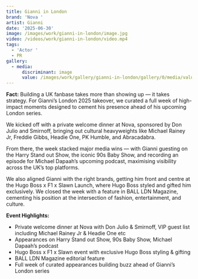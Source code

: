 ```yaml
---
title: Gianni in London
brand: 'Nova '
artist: Gianni
date: '2025-06-30'
image: /images/work/gianni-in-london/image.jpg
video: /videos/work/gianni-in-london/video.mp4
tags:
  - 'Actor '
  - PR
gallery:
  - media:
      discriminant: image
      value: /images/work/gallery/gianni-in-london/gallery/0/media/value.jpg
---
```

**Fact:** Building a UK fanbase takes more than showing up — it takes strategy. For Gianni’s London 2025 takeover, we curated a full week of high-impact moments designed to cement his presence ahead of his upcoming London series.

We kicked off with a private welcome dinner at Nova, sponsored by Don Julio and Smirnoff, bringing out cultural heavyweights like Michael Rainey Jr, Freddie Gibbs, Headie One, PK Humble, and Abracadabra.

From there, the week stacked major media wins — with Gianni guesting on the Harry Stand out Show, the iconic 90s Baby Show, and recording an episode for Michael Dapaah’s upcoming podcast, maximising visibility across the UK’s top platforms.

We also aligned Gianni with the right brands, getting him front and centre at the Hugo Boss x F1 x Slawn Launch, where Hugo Boss styled and gifted him exclusively. We closed the week with a feature in BALL LDN Magazine, cementing his position at the intersection of fashion, entertainment, and culture.

**Event Highlights:**

* Private welcome dinner at Nova with Don Julio & Smirnoff, VIP guest list including Michael Rainey Jr & Headie One etc
* Appearances on Harry Stand out Show, 90s Baby Show, Michael Dapaah’s podcast
* Hugo Boss x F1 x Slawn event with exclusive Hugo Boss styling & gifting
* BALL LDN Magazine editorial feature
* Full week of curated appearances building buzz ahead of Gianni’s London series
